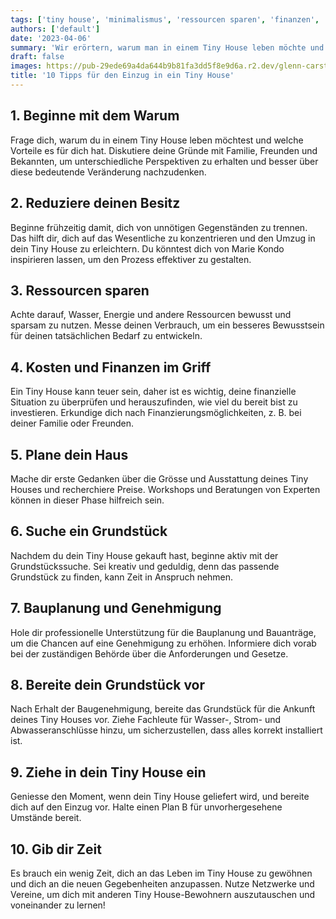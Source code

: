 ```yaml
---
tags: ['tiny house', 'minimalismus', 'ressourcen sparen', 'finanzen', 'grundstückssuche']
authors: ['default']
date: '2023-04-06'
summary: 'Wir erörtern, warum man in einem Tiny House leben möchte und wie man seinen Besitz reduziert, Ressourcen spart, die Finanzen plant, das Haus gestaltet, ein Grundstück wählt und Genehmigungen erhält.'
draft: false
images: https://pub-29ede69a4da644b9b81fa3dd5f8e9d6a.r2.dev/glenn-carstens-peters-RLw-UC03Gwc-unsplash-1.webp
title: '10 Tipps für den Einzug in ein Tiny House'
---
```


## 1\. Beginne mit dem Warum

Frage dich, warum du in einem Tiny House leben möchtest und welche Vorteile es
für dich hat. Diskutiere deine Gründe mit Familie, Freunden und Bekannten, um
unterschiedliche Perspektiven zu erhalten und besser über diese bedeutende
Veränderung nachzudenken.

## 2\. Reduziere deinen Besitz

Beginne frühzeitig damit, dich von unnötigen Gegenständen zu trennen. Das
hilft dir, dich auf das Wesentliche zu konzentrieren und den Umzug in dein
Tiny House zu erleichtern. Du könntest dich von Marie Kondo inspirieren
lassen, um den Prozess effektiver zu gestalten.

## 3\. Ressourcen sparen

Achte darauf, Wasser, Energie und andere Ressourcen bewusst und sparsam zu
nutzen. Messe deinen Verbrauch, um ein besseres Bewusstsein für deinen
tatsächlichen Bedarf zu entwickeln.

## 4\. Kosten und Finanzen im Griff

Ein Tiny House kann teuer sein, daher ist es wichtig, deine finanzielle
Situation zu überprüfen und herauszufinden, wie viel du bereit bist zu
investieren. Erkundige dich nach Finanzierungsmöglichkeiten, z. B. bei deiner
Familie oder Freunden.

## 5\. Plane dein Haus

Mache dir erste Gedanken über die Grösse und Ausstattung deines Tiny Houses
und recherchiere Preise. Workshops und Beratungen von Experten können in
dieser Phase hilfreich sein.

## 6\. Suche ein Grundstück

Nachdem du dein Tiny House gekauft hast, beginne aktiv mit der
Grundstückssuche. Sei kreativ und geduldig, denn das passende Grundstück zu
finden, kann Zeit in Anspruch nehmen.

## 7\. Bauplanung und Genehmigung

Hole dir professionelle Unterstützung für die Bauplanung und Bauanträge, um
die Chancen auf eine Genehmigung zu erhöhen. Informiere dich vorab bei der
zuständigen Behörde über die Anforderungen und Gesetze.

## 8\. Bereite dein Grundstück vor

Nach Erhalt der Baugenehmigung, bereite das Grundstück für die Ankunft deines
Tiny Houses vor. Ziehe Fachleute für Wasser-, Strom- und Abwasseranschlüsse
hinzu, um sicherzustellen, dass alles korrekt installiert ist.

## 9\. Ziehe in dein Tiny House ein

Geniesse den Moment, wenn dein Tiny House geliefert wird, und bereite dich auf
den Einzug vor. Halte einen Plan B für unvorhergesehene Umstände bereit.

## 10\. Gib dir Zeit

Es brauch ein wenig Zeit, dich an das Leben im Tiny House zu gewöhnen und dich
an die neuen Gegebenheiten anzupassen. Nutze Netzwerke und Vereine, um dich
mit anderen Tiny House-Bewohnern auszutauschen und voneinander zu lernen!
